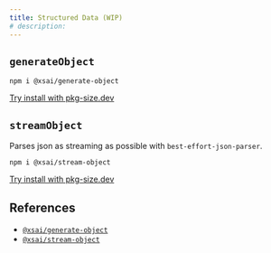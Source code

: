 ```yaml
---
title: Structured Data (WIP)
# description: 
---
```


## `generateObject`

```package-install
npm i @xsai/generate-object
```

[Try install with pkg-size.dev](https://pkg-size.dev/@xsai/generate-object)

## `streamObject`

Parses json as streaming as possible with `best-effort-json-parser`.

```package-install
npm i @xsai/stream-object
```

[Try install with pkg-size.dev](https://pkg-size.dev/@xsai/stream-object)

## References

- [`@xsai/generate-object`](../../references/generate-object)
- [`@xsai/stream-object`](../../references/stream-object)
